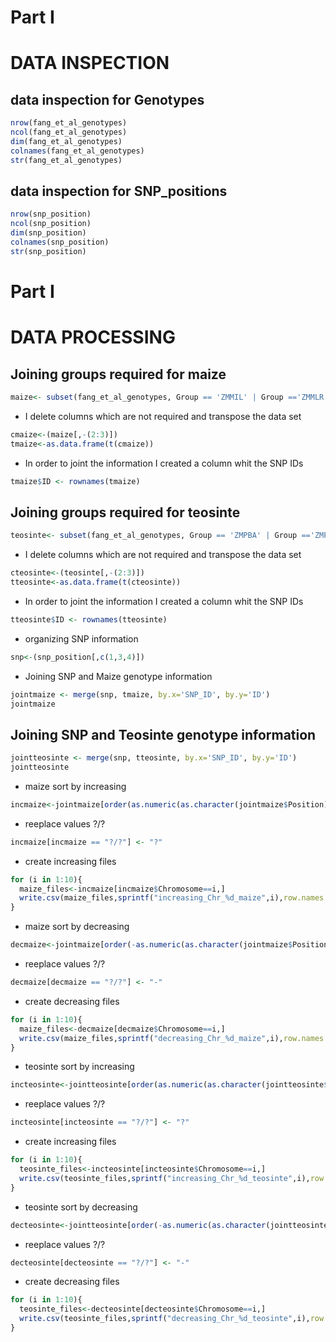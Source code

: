 # Part I

# DATA INSPECTION

## data inspection for Genotypes

```r
nrow(fang_et_al_genotypes)
ncol(fang_et_al_genotypes)
dim(fang_et_al_genotypes)
colnames(fang_et_al_genotypes)
str(fang_et_al_genotypes)
```

## data inspection for SNP_positions

```r
nrow(snp_position)
ncol(snp_position)
dim(snp_position)
colnames(snp_position)
str(snp_position)
```
# Part I
# DATA PROCESSING

## Joining groups required for maize

```r
maize<- subset(fang_et_al_genotypes, Group == 'ZMMIL' | Group =='ZMMLR' | Group == 'ZMMMR') 
```

* I delete columns which are not required and transpose the data set

```r
cmaize<-(maize[,-(2:3)])
tmaize<-as.data.frame(t(cmaize))
```

* In order to joint the information I created a column whit the SNP IDs

```r
tmaize$ID <- rownames(tmaize)
```

## Joining groups required for teosinte

```r
teosinte<- subset(fang_et_al_genotypes, Group == 'ZMPBA' | Group =='ZMPIL' | Group == 'ZMPJA') 
```

* I delete columns which are not required and transpose the data set

```r
cteosinte<-(teosinte[,-(2:3)])
tteosinte<-as.data.frame(t(cteosinte))
```

* In order to joint the information I created a column whit the SNP IDs

```r
tteosinte$ID <- rownames(tteosinte)
```

* organizing SNP information

```r
snp<-(snp_position[,c(1,3,4)])
```

* Joining SNP and Maize genotype information

```r
jointmaize <- merge(snp, tmaize, by.x='SNP_ID', by.y='ID')
jointmaize
```

## Joining SNP and Teosinte genotype information

```r
jointteosinte <- merge(snp, tteosinte, by.x='SNP_ID', by.y='ID')
jointteosinte
```

* maize sort by increasing

```r
incmaize<-jointmaize[order(as.numeric(as.character(jointmaize$Position))),]

```

* reeplace values ?/?

```r
incmaize[incmaize == "?/?"] <- "?"
```

* create increasing files

```r
for (i in 1:10){
  maize_files<-incmaize[incmaize$Chromosome==i,]
  write.csv(maize_files,sprintf("increasing_Chr_%d_maize",i),row.names = F)
}
```

* maize sort by decreasing

```r
decmaize<-jointmaize[order(-as.numeric(as.character(jointmaize$Position))),]
```

* reeplace values ?/?

```r
decmaize[decmaize == "?/?"] <- "-"
```

* create decreasing files

```r
for (i in 1:10){
  maize_files<-decmaize[decmaize$Chromosome==i,]
  write.csv(maize_files,sprintf("decreasing_Chr_%d_maize",i),row.names = F)
}
```

* teosinte sort by increasing

```r
incteosinte<-jointteosinte[order(as.numeric(as.character(jointteosinte$Position))),]
```

* reeplace values ?/?

```r
incteosinte[incteosinte == "?/?"] <- "?"
```

* create increasing files

```r
for (i in 1:10){
  teosinte_files<-incteosinte[incteosinte$Chromosome==i,]
  write.csv(teosinte_files,sprintf("increasing_Chr_%d_teosinte",i),row.names = F)
}
```

* teosinte sort by decreasing

```r
decteosinte<-jointteosinte[order(-as.numeric(as.character(jointteosinte$Position))),]
```

* reeplace values ?/?

```r
decteosinte[decteosinte == "?/?"] <- "-"

```

* create decreasing files

```r
for (i in 1:10){
  teosinte_files<-decteosinte[decteosinte$Chromosome==i,]
  write.csv(teosinte_files,sprintf("decreasing_Chr_%d_teosinte",i),row.names = F)
}
```
